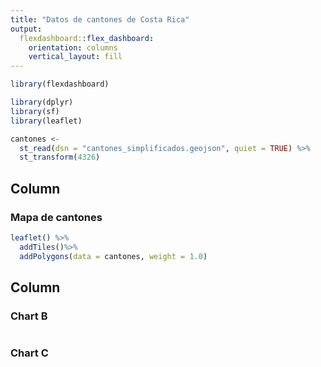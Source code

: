 ---
title: "Datos de cantones de Costa Rica"
output: 
  flexdashboard::flex_dashboard:
    orientation: columns
    vertical_layout: fill
---

```{r setup, include=FALSE}
library(flexdashboard)
```

```{r paquetes, message=FALSE, warning=FALSE}
library(dplyr)
library(sf)
library(leaflet)
```

```{r lectura-datos, message=FALSE, warning=FALSE}
cantones <-
  st_read(dsn = "cantones_simplificados.geojson", quiet = TRUE) %>%
  st_transform(4326)
```

Column {data-width=650}
-----------------------------------------------------------------------

### Mapa de cantones

```{r}
leaflet() %>%
  addTiles()%>%
  addPolygons(data = cantones, weight = 1.0)
```

Column {data-width=350}
-----------------------------------------------------------------------

### Chart B

```{r}

```

### Chart C

```{r}

```

